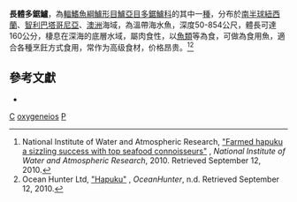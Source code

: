 {{Speciesbox
| taxon = Polyprion oxygeneios
| binomial_authority = [[Schneider|Schneider]] & [[Forster|Forster]], 1801
| status = NE
| status_system = IUCN3.1
| image = Hapuka.jpg
| image_width = 250px
| synonyms = *''Epinephelus oxygeneios'', <small>Schneider & Forster, 1801</small>
*''Perca prognatha'', <small>Forster, 1801</small>
*''Polyprion prognathus'', <small>Forster, 1801</small>
}}

'''長體多鋸鱸'''，為[[輻鰭魚綱|輻鰭魚綱]][[鱸形目|鱸形目]][[鱸亞目|鱸亞目]][[多鋸鱸科|多鋸鱸科]]的其中一[[種|種]]，分布於[[南半球|南半球]][[紐西蘭|紐西蘭]]、[[智利|智利]][[巴塔哥尼亞|巴塔哥尼亞]]、[[澳洲|澳洲]]海域，為溫帶海水魚，深度50-854公尺，體長可達160公分，棲息在深海的底層水域，屬肉食性，以[[魚類|魚類]]等為食，可做為食用魚，適合各種烹飪方式食用，常作为高级食材，价格昂贵。<ref>National Institute of Water and Atmospheric Research, [https://www.niwa.co.nz/news-and-publications/publications/all/wa/vol.-18-no.1-july-2010/farmed-hapuku "Farmed hapuku a sizzling success with top seafood connoisseurs"] {{webarchive|url=https://archive.is/20121220085505/https://www.niwa.co.nz/news-and-publications/publications/all/wa/vol.-18-no.1-july-2010/farmed-hapuku |date=2012-12-20 }}, ''National Institute of Water and Atmospheric Research'', 2010. Retrieved September 12, 2010.</ref><ref name="OceanHunter">Ocean Hunter Ltd, [http://www.oceanhunter.co.nz/EDUCATION/Species+Identification/Hapuku.html "Hapuku"] {{Wayback|url=http://www.oceanhunter.co.nz/EDUCATION/Species+Identification/Hapuku.html |date=20100820213508 }}, ''OceanHunter'', n.d. Retrieved September 12, 2010.</ref>

==參考文獻 ==
*{{FishBase_species|genus=Polyprion|species=oxygeneios|year=2016|month=9}}
{{reflist}}

{{鱸形目小作品}}
{{Taxonbar}}
[[Category:食用魚|C]]
[[Category:多鋸鱸屬|oxygeneios]]
[[Category:1801年描述的魚類|P]]